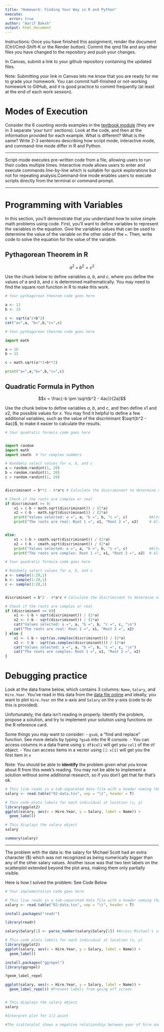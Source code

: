 ```yaml
---
title: "Homework: Finding Your Way in R and Python"
execute:
  error: true
author: "Aarif Baksh"
output: html_document
---
```


Instructions: Once you have finished this assignment, render the document (Ctrl/Cmd-Shift-K or the Render button). Commit the qmd file and any other files you have changed to the repository and push your changes.

In Canvas, submit a link to your github repository containing the updated files. 

Note: Submitting your link in Canvas lets me know that you are ready for me to grade your homework. You can commit half-finished or not-working homework to GitHub, and it is good practice to commit frequently (at least at the end of each work session). 

# Modes of Execution

Consider the 6 counting words examples in the [textbook module](https://srvanderplas.github.io/stat-computing-r-python/part-tools/04-scripts-notebooks.html#a-short-history-of-talking-to-computers) (they are in 3 separate 'your turn' sections). Look at the code, and then at the information provided for each example. What is different? What is the same? Write 2-3 sentences describing how script mode, interactive mode, and command-line mode differ in R and Python.

---

Script-mode executes pre-written code from a file, allowing users to run their codes multiple times. Interactive mode allows users to enter and execute commands line-by-line which is suitable for quick explorations but not for repeating analysis.Command-line mode enables users to execute scripts directly from the terminal or command prompt.   

---


# Programming with Variables

In this section, you'll demonstrate that you understand how to solve simple math problems using code. First, you'll want to define variables to represent the variables in the equation. Give the variables values that can be used to determine the value of the variable on the other side of the `=`. Then, write code to solve the equation for the value of the variable. 

## Pythagorean Theorem in R

$$a^2 + b^2 = c^2$$

Use the chunk below to define variables $a$, $b$, and $c$, where you define the values of $a$ and $b$, and $c$ is determined mathematically. You may need to find the square root function in R to make this work.

```r
# Your pythagorean theorem code goes here

a <- 12
b <- 15

c <- sqrt(a^2+b^2)
cat("a=",a, "b=",b,"c=",c)

```

```python
# Your pythagorean theorem code goes here

import math

a = 10
b = 12

c = math.sqrt(a**2+b**2)

print("a=",a,"b=",b,"c=",c)

```

## Quadratic Formula in Python

$$x = \frac{-b \pm \sqrt{b^2 - 4ac}}{2a}$$

Use the chunk below to define variables $a$, $b$, and $c$, and then define $x1$ and $x2$, the possible values for $x$. You may find it helpful to define a few additional variables, such as the value of the discriminant $\sqrt{b^2 - 4ac}$, to make it easier to calculate the results. 

```python
# Your quadratic formula code goes here


import random
import math
import cmath  # for complex numbers

# Randomly select values for a, b, and c
a = random.randint(1, 20)
b = random.randint(1, 20)
c = random.randint(1, 20)


discriminant = b**2 - 4*a*c # Calculate the discriminant to determine nature of roots

# Check if the roots are complex or real
if discriminant >= 0:
    x1 = (-b + math.sqrt(discriminant)) / (2*a)
    x2 = (-b - math.sqrt(discriminant)) / (2*a)
    print("Values selected: a =", a, "b =", b, "c =", c)          #Alternatively print(f"Values selected: a = {a}, b = {b}, c = {c}")
    print("The roots are real: Root 1 =", x1, "Root 2 =", x2)     # Alternatively print(f"The roots are complex: Root 1 = {x1}, Root 2 = {x2}")


else:
    x1 = (-b + cmath.sqrt(discriminant)) / (2*a)
    x2 = (-b - cmath.sqrt(discriminant)) / (2*a)
    print("Values selected: a =", a, "b =", b, "c =", c)          #Alternatively print(f"Values selected: a = {a}, b = {b}, c = {c}")
    print("The roots are complex: Root 1 =", x1, "Root 2 =", x2)  # Alternatively print(f"The roots are complex: Root 1 = {x1}, Root 2 = {x2}")


```


```r
# Your quadratic formula code goes here

# Randomly select values for a, b, and c
a <- sample(1:20,1) 
b <- sample(1:20,1)
c <- sample(1:20,1)


discriminant = b^2 - 4*a*c # Calculate the discriminant to determine nature of roots

# Check if the roots are complex or real
if (discriminant >= 0){
    x1 <- (-b + sqrt(discriminant)) / (2*a)
    x2 <- (-b - sqrt(discriminant)) / (2*a)
    cat("Values selected: a =", a, "b =", b, "c =", c, "\n")          
    cat("The roots are real: Root 1 =", x1, "Root 2 =", x2)   
} else {
    x1 <- (-b + sqrt(as.complex(discriminant))) / (2*a)
    x2 <- (-b - sqrt(as.complex(discriminant))) / (2*a)
    cat("Values selected: a =", a, "b =", b, "c =", c, "\n")          
    cat("The roots are complex: Root 1 =", x1, "Root 2 =", x2)  
}

```


# Debugging practice

Look at the data frame below, which contains 3 columns: `Name`, `Salary`, and `Hire.Year`. You've read in this data from the [data file online](https://github.com/unl-statistics/stat850/blob/main/homework/02-data.tsv) and ideally, you want to plot `Hire.Year` on the x-axis and `Salary` on the y-axis (code to do this is provided).

Unfortunately, the data isn't reading in properly. Identify the problem, propose a solution, and try to implement your solution using functions on the R reference card.

Some things you may want to consider: - `gsub`, a "find and replace" function. See more details by typing `?gsub` into the R console. - You can access columns in a data frame using `$`: `df$col1` will get you `col1` of the `df` object. - You can access items in a vector using `[]`: `x[1]` will get you the first item in `x`

Note: You should be able to **identify** the problem given what you know about R from this week's reading. You may not be able to implement a solution without some additional research, so if you don't get that far that's ok.

```r
# This line reads in a tab-separated data file with a header naming the columns
salary <- read.table("02-data.tsv", sep = "\t", header = T)

# This code plots labels for each individual at location (x, y)
library(ggplot2)
ggplot(salary, aes(x = Hire.Year, y = Salary, label = Name)) + 
  geom_label()

# This displays the salary object
salary

summary(salary)

```

------------------------------------------------------------------------

The problem with the data is: the salary for Michael Scott had an extra character ($) which was not recognized as being numerically bigger than any of the other salary values. Another issue was that two text labels on the scatterplot extended beyond the plot area, making them only partially visible.     

Here is how I solved the problem: See Code Below

```r
# Your implementation code goes here

# This line reads in a tab-separated data file with a header naming the columns
salary <- read.table("02-data.tsv", sep = "\t", header = T)

install.packages("readr")

library(readr)

salary$Salary[1] <- parse_number(salary$Salary[1]) #Access Michael's salary and remove the '$' character

# This code plots labels for each individual at location (x, y)
library(ggplot2)
ggplot(salary, aes(x = Hire.Year, y = Salary, label = Name)) + 
  geom_label()

install.packages("ggrepel")
library(ggrepel)

?geom_label_repel

ggplot(salary, aes(x = Hire.Year, y = Salary, label = Name)) + 
  geom_label_repel() #Prevent labels from going off screen


# This displays the salary object
salary

#Interpret plot for 1/2 point

#The scatterplot shows a negative relationship between year of hire and salary. Specifically, individuals hired more recently tend to have lower salaries compared to those who were hired earlier. This trend suggests that people who were hired for a longer period of time, and are therefore more experienced, tend to have higher salaries than those who are relatively newer at the job. 
```
